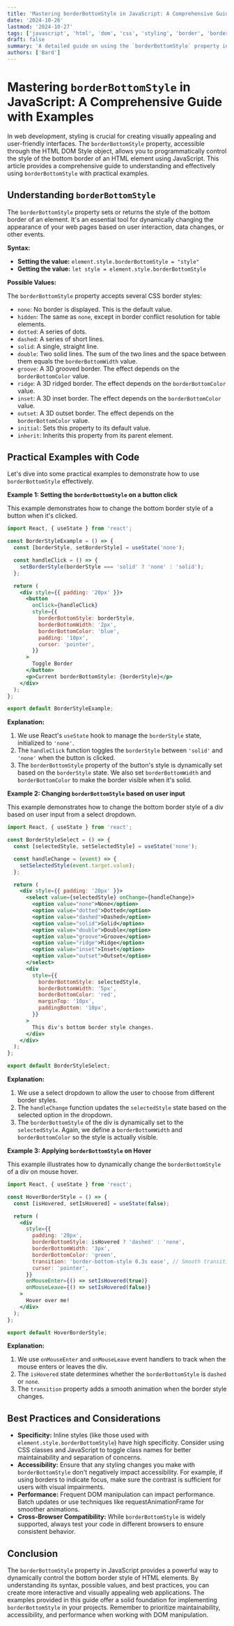 ```yaml
---
title: 'Mastering borderBottomStyle in JavaScript: A Comprehensive Guide with Examples'
date: '2024-10-26'
lastmod: '2024-10-27'
tags: ['javascript', 'html', 'dom', 'css', 'styling', 'border', 'borderBottomStyle', 'web development']
draft: false
summary: 'A detailed guide on using the `borderBottomStyle` property in JavaScript to control the bottom border style of HTML elements. Learn about various border styles and how to manipulate them dynamically with practical code examples.'
authors: ['Bard']
---
```


# Mastering `borderBottomStyle` in JavaScript: A Comprehensive Guide with Examples

In web development, styling is crucial for creating visually appealing and user-friendly interfaces. The `borderBottomStyle` property, accessible through the HTML DOM Style object, allows you to programmatically control the style of the bottom border of an HTML element using JavaScript. This article provides a comprehensive guide to understanding and effectively using `borderBottomStyle` with practical examples.

## Understanding `borderBottomStyle`

The `borderBottomStyle` property sets or returns the style of the bottom border of an element.  It's an essential tool for dynamically changing the appearance of your web pages based on user interaction, data changes, or other events.

**Syntax:**

*   **Setting the value:** `element.style.borderBottomStyle = "style"`
*   **Getting the value:** `let style = element.style.borderBottomStyle`

**Possible Values:**

The `borderBottomStyle` property accepts several CSS border styles:

*   `none`:  No border is displayed.  This is the default value.
*   `hidden`: The same as `none`, except in border conflict resolution for table elements.
*   `dotted`: A series of dots.
*   `dashed`: A series of short lines.
*   `solid`: A single, straight line.
*   `double`: Two solid lines. The sum of the two lines and the space between them equals the `borderBottomWidth` value.
*   `groove`: A 3D grooved border. The effect depends on the `borderBottomColor` value.
*   `ridge`: A 3D ridged border. The effect depends on the `borderBottomColor` value.
*   `inset`: A 3D inset border. The effect depends on the `borderBottomColor` value.
*   `outset`: A 3D outset border. The effect depends on the `borderBottomColor` value.
*   `initial`: Sets this property to its default value.
*   `inherit`: Inherits this property from its parent element.

## Practical Examples with Code

Let's dive into some practical examples to demonstrate how to use `borderBottomStyle` effectively.

**Example 1: Setting the `borderBottomStyle` on a button click**

This example demonstrates how to change the bottom border style of a button when it's clicked.

```jsx
import React, { useState } from 'react';

const BorderStyleExample = () => {
  const [borderStyle, setBorderStyle] = useState('none');

  const handleClick = () => {
    setBorderStyle(borderStyle === 'solid' ? 'none' : 'solid');
  };

  return (
    <div style={{ padding: '20px' }}>
      <button
        onClick={handleClick}
        style={{
          borderBottomStyle: borderStyle,
          borderBottomWidth: '2px',
          borderBottomColor: 'blue',
          padding: '10px',
          cursor: 'pointer',
        }}
      >
        Toggle Border
      </button>
      <p>Current borderBottomStyle: {borderStyle}</p>
    </div>
  );
};

export default BorderStyleExample;
```

**Explanation:**

1.  We use React's `useState` hook to manage the `borderStyle` state, initialized to `'none'`.
2.  The `handleClick` function toggles the `borderStyle` between `'solid'` and `'none'` when the button is clicked.
3.  The `borderBottomStyle` property of the button's style is dynamically set based on the `borderStyle` state.  We also set `borderBottomWidth` and `borderBottomColor` to make the border visible when it's solid.

**Example 2: Changing `borderBottomStyle` based on user input**

This example demonstrates how to change the bottom border style of a div based on user input from a select dropdown.

```jsx
import React, { useState } from 'react';

const BorderStyleSelect = () => {
  const [selectedStyle, setSelectedStyle] = useState('none');

  const handleChange = (event) => {
    setSelectedStyle(event.target.value);
  };

  return (
    <div style={{ padding: '20px' }}>
      <select value={selectedStyle} onChange={handleChange}>
        <option value="none">None</option>
        <option value="dotted">Dotted</option>
        <option value="dashed">Dashed</option>
        <option value="solid">Solid</option>
        <option value="double">Double</option>
        <option value="groove">Groove</option>
        <option value="ridge">Ridge</option>
        <option value="inset">Inset</option>
        <option value="outset">Outset</option>
      </select>
      <div
        style={{
          borderBottomStyle: selectedStyle,
          borderBottomWidth: '5px',
          borderBottomColor: 'red',
          marginTop: '10px',
          paddingBottom: '10px',
        }}
      >
        This div's bottom border style changes.
      </div>
    </div>
  );
};

export default BorderStyleSelect;
```

**Explanation:**

1.  We use a select dropdown to allow the user to choose from different border styles.
2.  The `handleChange` function updates the `selectedStyle` state based on the selected option in the dropdown.
3.  The `borderBottomStyle` of the div is dynamically set to the `selectedStyle`.  Again, we define a `borderBottomWidth` and `borderBottomColor` so the style is actually visible.

**Example 3: Applying `borderBottomStyle` on Hover**

This example illustrates how to dynamically change the `borderBottomStyle` of a div on mouse hover.

```jsx
import React, { useState } from 'react';

const HoverBorderStyle = () => {
  const [isHovered, setIsHovered] = useState(false);

  return (
    <div
      style={{
        padding: '20px',
        borderBottomStyle: isHovered ? 'dashed' : 'none',
        borderBottomWidth: '3px',
        borderBottomColor: 'green',
        transition: 'border-bottom-style 0.3s ease', // Smooth transition
        cursor: 'pointer',
      }}
      onMouseEnter={() => setIsHovered(true)}
      onMouseLeave={() => setIsHovered(false)}
    >
      Hover over me!
    </div>
  );
};

export default HoverBorderStyle;
```

**Explanation:**

1. We use `onMouseEnter` and `onMouseLeave` event handlers to track when the mouse enters or leaves the div.
2. The `isHovered` state determines whether the `borderBottomStyle` is `dashed` or `none`.
3.  The `transition` property adds a smooth animation when the border style changes.

## Best Practices and Considerations

*   **Specificity:**  Inline styles (like those used with `element.style.borderBottomStyle`) have high specificity.  Consider using CSS classes and JavaScript to toggle class names for better maintainability and separation of concerns.
*   **Accessibility:** Ensure that any styling changes you make with `borderBottomStyle` don't negatively impact accessibility.  For example, if using borders to indicate focus, make sure the contrast is sufficient for users with visual impairments.
*   **Performance:**  Frequent DOM manipulation can impact performance.  Batch updates or use techniques like requestAnimationFrame for smoother animations.
*   **Cross-Browser Compatibility:**  While `borderBottomStyle` is widely supported, always test your code in different browsers to ensure consistent behavior.

## Conclusion

The `borderBottomStyle` property in JavaScript provides a powerful way to dynamically control the bottom border style of HTML elements. By understanding its syntax, possible values, and best practices, you can create more interactive and visually appealing web applications. The examples provided in this guide offer a solid foundation for implementing `borderBottomStyle` in your projects. Remember to prioritize maintainability, accessibility, and performance when working with DOM manipulation.